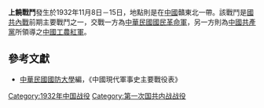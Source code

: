 {{Infobox Military Conflict|
campaign=|
image=|
caption=|
conflict=上饒戰鬥|
date=1932年11月8日－11月15日|
place=[[中國|中國]]贛東北|
result=紅軍向國民革命軍攻擊，造成共軍傷亡三百，被俘四十人|
combatant1=[[趙觀濤|趙觀濤]]|
combatant2=| 
commander1=5師34團|
commander2=赤衛師|
strength1=|
strength2=|
casualties1=|
casualties2=|
}}
'''上饒戰鬥'''發生於1932年11月8日－15日，地點則是在[[中國|中國]]贛東北一帶。該戰鬥是[[國共內戰|國共內戰]]前期主要戰鬥之一，交戰一方為[[中華民國|中華民國]][[國民革命軍|國民革命軍]]，另一方則為[[中國共產黨|中國共產黨]]所領導之[[中國工農紅軍|中國工農紅軍]]。

==參考文獻==
*[[中華民國|中華民國]][[國防大學_(臺灣)|國防大學]]編，《中國現代軍事史主要戰役表》

{{第一次国共内战}}

[[Category:1932年中国战役|Category:1932年中国战役]]
[[Category:第一次国共内战战役|Category:第一次国共内战战役]]